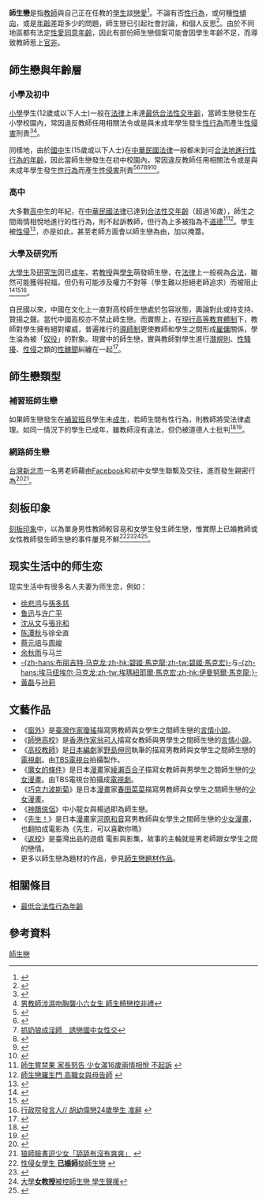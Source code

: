 {{pov|time=2016-11-27T08:47:53+00:00}}
{{愛側欄}}
'''師生戀'''是指[[教師|教師]]與自己正在任教的[[學生|學生]]談[[戀愛|戀愛]]<ref>{{Cite web |url=http://class.heart.net.tw/article66.shtml |title=師生戀面面觀 |access-date=2012-01-22 |archive-date=2019-07-30 |archive-url=https://web.archive.org/web/20190730023416/http://class.heart.net.tw/article66.shtml |dead-url=no }}</ref>。不論有否[[性行為|性行為]]，或何種[[性傾向|性傾向]]，或是[[年齡|年齡]]差距多少的問題，師生戀已引起社會討論，和個人反思<ref>{{Cite web|title=師生戀該禁止|url=http://www.npf.org.tw/post/1/9982|access-date=2012-01-22|archive-url=https://web.archive.org/web/20210319120158/https://www.npf.org.tw/1/9982|archive-date=2021-03-19|dead-url=no}}</ref>。由於不同地區都有法定[[性交|性愛]][[最低合法性行為年齡|同意年齡]]，因此有部份師生戀個案可能會因學生年齡不足，而導致教師惹上[[訴訟|官非]]。

==師生戀與年齡層==
{{Globalize|章節|area=[[中華民國|中華民國]]（[[臺灣|臺灣]]）}}
===小學及初中===
[[小學|小學]]學生(12歲或以下人士)一般在[[法律|法律]]上未達[[最低合法性交年齡|最低合法性交年齡]]，當師生戀發生在小學校園內，常因違反教師任用相關法令或是與未成年學生發生[[性行為|性行為]]而產生[[性侵害|性侵害]]刑責<ref>{{Cite web|title=國小師生不倫戀 分手鬧成性虐|url=https://tw.news.yahoo.com/國小師生不倫戀-分手鬧成性虐-213000566.html|access-date=2022-02-12|work=tw.news.yahoo.com|language=zh-TW|archive-date=2022-02-12|archive-url=https://web.archive.org/web/20220212154230/https://tw.news.yahoo.com/%E5%9C%8B%E5%B0%8F%E5%B8%AB%E7%94%9F%E4%B8%8D%E5%80%AB%E6%88%80-%E5%88%86%E6%89%8B%E9%AC%A7%E6%88%90%E6%80%A7%E8%99%90-213000566.html|dead-url=no}}</ref><ref>[http://news.hotpot.hk/fruit/art_main.php?iss_id=20101201&sec_id=4104&art_id=14719253 男教師涉濕吻胸襲小六女生 師生畸戀控非禮]{{dead link|date=2018年2月|bot=InternetArchiveBot|fix-attempted=yes}}</ref>。

同樣地，由於[[國中|國中]]生(15歲或以下人士)在[[中華民國法律|中華民國法律]]一般都未到可[[最低合法性行為年齡|合法地進行性行為的年齡]]，因此當師生戀發生在初中校園內，常因違反教師任用相關法令或是與未成年學生發生[[性行為|性行為]]而產生[[性侵害|性侵害]]刑責<ref>{{Cite web|title=产业问诊室 地契号码不同 买错房子住错屋？|url=https://www.sinchew.com.my/20071017/%e4%ba%a7%e4%b8%9a%e9%97%ae%e8%af%8a%e5%ae%a4%e5%9c%b0%e5%a5%91%e5%8f%b7%e7%a0%81%e4%b8%8d%e5%90%8c%e4%b9%b0%e9%94%99%e6%88%bf%e5%ad%90%e4%bd%8f%e9%94%99%e5%b1%8b%ef%bc%9f/|access-date=2022-02-12|date=2007-10-17|work=星洲网 Sin Chew Daily|language=en|archive-date=2022-02-12|archive-url=https://web.archive.org/web/20220212103751/https://www.sinchew.com.my/20071017/%E4%BA%A7%E4%B8%9A%E9%97%AE%E8%AF%8A%E5%AE%A4%E5%9C%B0%E5%A5%91%E5%8F%B7%E7%A0%81%E4%B8%8D%E5%90%8C%E4%B9%B0%E9%94%99%E6%88%BF%E5%AD%90%E4%BD%8F%E9%94%99%E5%B1%8B%EF%BC%9F/|dead-url=no}}</ref><ref>{{Cite web |url=http://www.appledaily.com.tw/realtimenews/article/local/20120723/133790 |title=與國中女嘿咻　音樂老師判6年定讞 |access-date=2012-07-23 |archive-date=2012-08-28 |archive-url=https://web.archive.org/web/20120828005433/http://www.appledaily.com.tw/realtimenews/article/local/20120723/133790 |dead-url=no }}</ref><ref>[http://tw.nextmedia.com/rnews/article/SecID/102/art_id/83291/IssueID/20111019 抓奶狼成淫師　誘戀國中女性交]{{Dead link|date=2020年1月|bot=InternetArchiveBot|fix-attempted=yes}}</ref><ref>{{Cite web |url=http://web.pts.org.tw/php/news/pts_news/detail.php?NEENO=194792 |title=教部明令禁止師生戀 違者可予解聘 |access-date=2011-10-31 |archive-date=2016-03-04 |archive-url=https://web.archive.org/web/20160304131321/http://web.pts.org.tw/php/news/pts_news/detail.php?NEENO=194792 |dead-url=no }}</ref><ref>{{Cite web|title=性侵犯混進國中 淫師劈腿2少女 迫塞跳蛋|url=http://tw.nextmedia.com/applenews/article/art_id/33910612/IssueID/20111224|access-date=2011-12-24|archive-url=https://web.archive.org/web/20111224062043/http://tw.nextmedia.com/applenews/article/art_id/33910612/IssueID/20111224|archive-date=2011-12-24|dead-url=yes}}</ref><ref>{{Cite web|title=男師嘿咻國二女 「我床都是妳香味」|url=https://tw.appledaily.com/headline/20120807/N3JZ3YWF4DSSN7PHABPGRNLZOM/|access-date=2022-02-12|date=2012-08-06|work=蘋果新聞網|language=zh-tw|archive-date=2022-02-12|archive-url=https://web.archive.org/web/20220212103604/https://tw.appledaily.com/headline/20120807/N3JZ3YWF4DSSN7PHABPGRNLZOM/|dead-url=no}}</ref>。

===高中===
大多數[[高中|高中]]生的年紀，在[[中華民國法律|中華民國法律]]已達到[[合法性交年齡|合法性交年齡]]（超過16歲），師生之間兩情相悅地進行的性行為，則不起訴教師，但行為上多被指為不[[道德|道德]]<ref>[http://www.libertytimes.com.tw/2012/new/oct/8/today-so14.htm 師生嘗禁果 家長怒告 少女滿16歲兩情相悅 不起訴] {{webarchive|url=https://web.archive.org/web/20121008032743/http://www.libertytimes.com.tw/2012/new/oct/8/today-so14.htm |date=2012-10-08 }}</ref><ref>[http://www.libertytimes.com.tw/2012/new/jan/22/today-so2.htm 師生戀羅生門 高職女與母告師] {{webarchive|url=https://web.archive.org/web/20120122051219/http://libertytimes.com.tw/2012/new/jan/22/today-so2.htm |date=2012-01-22 }}</ref>。學生被[[性侵|性侵]]<ref>{{Cite web |url=http://www.zaobao.com/realtime/china/story20170518-761618 |title=林奕含事件推动台湾向“通奸除罪化”迈进 |accessdate=2017-09-04 |author= |date=2017-05-18 |work= |publisher=联合早报网|language=Zh-hans }}</ref>，亦是如此，甚至老師方面會以師生戀為由，加以掩蓋。

===大學及研究所===
[[大學生|大學生]]及[[研究生|研究生]]因已[[成年|成年]]，若[[教授|教授]]與[[學生|學生]]萌發師生戀，在[[法律|法律]]上一般視為[[合法|合法]]，雖然可能獲得祝福，但仍有可能涉及權力不對等（學生難以拒絕老師追求）而被阻止<ref>{{Cite web|title=悲哀師生戀|url=http://tw.nextmedia.com/subapple/articleblog/art_id/33493058/IssueID/20110630|access-date=2011-09-24|archive-url=https://web.archive.org/web/20110902101353/http://tw.nextmedia.com/subapple/articleblog/art_id/33493058/IssueID/20110630|archive-date=2011-09-02|dead-url=yes}}</ref><ref>{{Cite web |url=http://www.ttv.com.tw/100/10/1001031/10010314932401I.htm |title=教部明令禁師生戀 違反恐丟飯碗 　限制擴及碩士班 大學生批管太多 　聘書明令禁不倫 禁愛令恐違憲 |access-date=2011-10-31 |archive-date=2014-02-22 |archive-url=https://web.archive.org/web/20140222141044/http://www.ttv.com.tw/100/10/1001031/10010314932401I.htm |dead-url=yes }}</ref><ref>[http://www.libertytimes.com.tw/2012/new/oct/7/today-t1.htm 行政院發言人// 胡幼偉戀24歲學生 准辭] {{webarchive|url=https://web.archive.org/web/20121008062642/http://www.libertytimes.com.tw/2012/new/oct/7/today-t1.htm|date=2012-10-08}}</ref>。

自民國以來，中國在文化上一直對高校師生戀處於包容狀態，輿論對此或持支持、贊揚之聲。當代中國高校亦不禁止師生戀。而實際上，在[[中華人民共和國高等教育|現行高等教育體制]]下，教師對學生擁有絕對權威，普遍推行的[[中華人民共和國導師制|導師制]]更使教師和學生之間形成[[雇傭|雇傭]]關係，學生淪為被「[[奴役|奴役]]」的對象。現實中的師生戀，實與教師對學生進行[[潛規則|潛規則]]、[[性騷擾|性騷擾]]、[[性侵|性侵]]之類的[[性醜聞|性醜聞]]糾纏在一起<ref>{{Cite web|title=高校师生恋：放任不管还是明文禁止 ？|url=http://news.163.com/16/0614/00/BPFU030700014AED.html|accessdate=2018-05-05|author=|date=2016-06-14|work=|publisher=网易，来源：四川法制报(成都)|language=Zh-hans|archive-url=https://web.archive.org/web/20180505135108/http://news.163.com/16/0614/00/BPFU030700014AED.html|archive-date=2018-05-05|dead-url=no}}</ref>。

==師生戀類型==
{{Globalize|章節|area=[[中華民國|中華民國]]（[[臺灣|臺灣]]）}}
===補習班師生戀===
如果師生戀發生在[[補習班|補習班]]且學生未[[成年|成年]]，若師生間有性行為，則教師將受法律處理。如同一情況下的學生已成年，雖教師沒有違法，但仍被道德人士批判<ref>{{Cite web|title=師生戀 挪課桌嘿咻 女滿17歲 合意性交 師不起訴|url=http://tw.nextmedia.com/applenews/article/art_id/33758378/IssueID/20111022|access-date=2012-01-22|archive-url=https://web.archive.org/web/20120116223001/http://tw.nextmedia.com/applenews/article/art_id/33758378/IssueID/20111022|archive-date=2012-01-16|dead-url=yes}}</ref><ref>{{Cite web |url=http://www.tvbs.com.tw/news/news_list.asp?no=anita198920111103111043 |title=副市長子與補教女師　差21歲師生戀 |access-date=2012-01-22 |archive-date=2014-02-21 |archive-url=https://web.archive.org/web/20140221164010/http://www.tvbs.com.tw/news/news_list.asp?no=anita198920111103111043 |dead-url=yes }}</ref>。

===網路師生戀===
[[台灣|台灣]][[新北市|新北市]]一名男老師藉由[[Facebook|Facebook]]和初中女學生聯繫及交往，進而發生親密行為<ref>{{Cite web |url=http://www.appledaily.com.tw/realtimenews/article/local/20130809/239960/%E8%80%81%E5%B8%AB%E7%8C%A5%E8%A4%BB%E5%A5%B3%E5%AD%B8%E7%94%9F%E3%80%80%E5%8F%8D%E8%B2%AC%E6%80%AA%E6%AF%8D%E5%87%BA%E9%9D%A2%E5%92%8C%E8%A7%A3 |title=老師猥褻女學生　反責怪母出面和解 |access-date=2013-08-12 |archive-date=2016-03-04 |archive-url=https://web.archive.org/web/20160304220048/http://www.appledaily.com.tw/realtimenews/article/local/20130809/239960/%E8%80%81%E5%B8%AB%E7%8C%A5%E8%A4%BB%E5%A5%B3%E5%AD%B8%E7%94%9F%E3%80%80%E5%8F%8D%E8%B2%AC%E6%80%AA%E6%AF%8D%E5%87%BA%E9%9D%A2%E5%92%8C%E8%A7%A3 |dead-url=no }}</ref><ref>[http://www.libertytimes.com.tw/2013/new/aug/10/today-so5.htm?Slots=So 狼師臉書逗少女「舔舔有沒有爽爽」] {{webarchive|url=https://web.archive.org/web/20130810112049/http://www.libertytimes.com.tw/2013/new/aug/10/today-so5.htm?Slots=So|date=2013-08-10}}</ref>。

==刻板印象==
[[刻板印象|刻板印象]]中，以為單身男性教師較容易和女學生發生師生戀，惟實際上已婚教師或女性教師發生師生戀的事件屢見不鮮<ref>[http://www.libertytimes.com.tw/2011/new/sep/15/today-so6.htm 性侵女學生 '''已婚師'''拗師生戀] {{webarchive|url=https://web.archive.org/web/20110915184137/http://libertytimes.com.tw/2011/new/sep/15/today-so6.htm|date=2011-09-15}}</ref><ref>{{Cite web |url=http://www.appledaily.com.tw/realtimenews/article/local/20120625/129121 |title='''已婚女師'''與男大生不倫戀　被丈夫抓姦在床 |access-date=2012-06-25 |archive-date=2016-03-04 |archive-url=https://web.archive.org/web/20160304200651/http://www.appledaily.com.tw/realtimenews/article/local/20120625/129121 |dead-url=no }}</ref><ref>[http://news.chinatimes.com/society/110503/132011091401357.html 大學'''女教授'''被控師生戀 學生聲援]{{dead link|date=2018年2月|bot=InternetArchiveBot|fix-attempted=yes}}</ref><ref>{{Cite web |url=http://www.nownews.com/2012/05/21/91-2815867.htm |title=跆拳'''女師'''誘國3男偷嘗禁果　二審判2年 |access-date=2012-05-21 |archive-date=2012-06-24 |archive-url=https://web.archive.org/web/20120624030724/http://www.nownews.com/2012/05/21/91-2815867.htm |dead-url=yes }}</ref>。

== 现实生活中的师生恋 ==
现实生活中有很多名人夫妻为师生恋，例如：

* [[徐悲鸿|徐悲鸿]]与[[孫多慈|孫多慈]]
* [[鲁迅|鲁迅]]与[[许广平|许广平]]
* [[沈从文|沈从文]]与[[張兆和|張兆和]]
* [[陈潭秋|陈潭秋]]与徐全直
* [[蔡元培|蔡元培]]与[[周峻|周峻]]
* [[余秋雨|余秋雨]]与马兰
* [[碧姬·馬克宏|-{zh-hans:布丽吉特·马克龙;zh-hk:碧姬·馬克龍;zh-tw:碧姬·馬克宏}-]]与[[埃马纽埃尔·马克龙|-{zh-hans:埃马纽埃尔·马克龙;zh-tw:埃瑪紐耶爾·馬克宏;zh-hk:伊曼努爾·馬克龍;}-]]
* [[黃磊|黃磊]]与[[孙莉_(演员)|孙莉]]

==文藝作品==
*《[[窗外|窗外]]》是[[臺灣|臺灣]][[作家|作家]][[瓊瑤|瓊瑤]]描寫男教師與女學生之間師生戀的[[愛情小說|言情小說]]。
*《[[師戀高校|師戀高校]]》是[[香港|香港]][[作家|作家]][[翁可人|翁可人]]描寫女教師與男學生之間師生戀的[[愛情小說|言情小說]]。
*《[[高校教師|高校教師]]》是[[日本|日本]][[編劇|編劇]]家[[野島伸司|野島伸司]]執筆的描寫男教師與女學生之間師生戀的[[電視劇|電視劇]]。由[[TBS電視台|TBS電視台]]拍攝製作。
*《[[魔女的條件|魔女的條件]]》是日本[[漫畫|漫畫]]家[[綾瀨百合子|綾瀨百合子]]描寫女教師與男學生之間師生戀的[[少女漫畫|少女漫畫]]。由TBS電視台拍攝成[[日本電視劇|電視劇]]。
*《[[巧克力波斯菊|巧克力波斯菊]]》是日本[[漫畫|漫畫]]家[[春田菜菜|春田菜菜]]描寫男教師與女學生之間師生戀的[[少女漫畫|少女漫畫]]。
*《[[神鵰俠侶|神鵰俠侶]]》中小龍女與楊過即為師生戀。
*《[[老師！|先生！]]》是日本[[漫畫|漫畫]]家[[河原和音|河原和音]]寫男教師與女學生之間師生戀的[[少女漫畫|少女漫畫]]，也翻拍成電影為《先生，可以喜歡你嗎》
*《[[返校|返校]]》是臺灣出品的遊戲 電影與影集，故事的主軸就是男老師跟女學生之間的戀情。
*更多以師生戀為題材的作品，參見[[:Category:師生戀題材作品|師生戀題材作品]]。

==相關條目==
*[[最低合法性行為年齡|最低合法性行為年齡]]

==參考資料==
{{reflist|2}}

[[Category:師生戀|]]